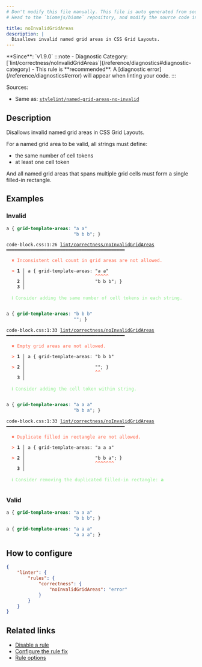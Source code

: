 ```yaml
---
# Don't modify this file manually. This file is auto generated from source, and you will lose your changes next time the website is built.
# Head to the `biomejs/biome` repository, and modify the source code in there.

title: noInvalidGridAreas
description: |
  Disallows invalid named grid areas in CSS Grid Layouts.
---
```


<Tabs>
<TabItem label="CSS" icon="seti:css">
**Since**: `v1.9.0`
:::note
- Diagnostic Category: [`lint/correctness/noInvalidGridAreas`](/reference/diagnostics#diagnostic-category)
- This rule is **recommended**. A [diagnostic error](/reference/diagnostics#error) will appear when linting your code.
:::

Sources: 
- Same as: <a href="https://github.com/stylelint/stylelint/blob/main/lib/rules/named-grid-areas-no-invalid/README.md" target="_blank"><code>stylelint/named-grid-areas-no-invalid</code></a>

## Description
Disallows invalid named grid areas in CSS Grid Layouts.

For a named grid area to be valid, all strings must define:

- the same number of cell tokens
- at least one cell token

And all named grid areas that spans multiple grid cells must form a single filled-in rectangle.

## Examples

### Invalid

```css
a { grid-template-areas: "a a"
                         "b b b"; }
```

<pre class="language-text"><code class="language-text">code-block.css:1:26 <a href="https://biomejs.dev/linter/rules/use-consistent-grid-areas">lint/correctness/noInvalidGridAreas</a> ━━━━━━━━━━━━━━━━━━━━━━━━━━━━━━━━━━━━━━━━━━━━<br /><br />  <strong><span style="color: Tomato;">✖</span></strong> <span style="color: Tomato;">Inconsistent cell count in grid areas are not allowed.</span><br />  <br />  <strong><span style="color: Tomato;">&gt;</span></strong> <strong>1 │ </strong>a &#123; grid-template-areas: &quot;a a&quot;<br />   <strong>   │ </strong>                         <strong><span style="color: Tomato;">^</span></strong><strong><span style="color: Tomato;">^</span></strong><strong><span style="color: Tomato;">^</span></strong><strong><span style="color: Tomato;">^</span></strong><strong><span style="color: Tomato;">^</span></strong><br />    <strong>2 │ </strong>                         &quot;b b b&quot;; &#125;<br />    <strong>3 │ </strong><br />  <br />  <strong><span style="color: lightgreen;">ℹ</span></strong> <span style="color: lightgreen;">Consider adding the same number of cell tokens in each string.</span><br />  <br /></code></pre>

```css
a { grid-template-areas: "b b b"
                         ""; }
```

<pre class="language-text"><code class="language-text">code-block.css:1:33 <a href="https://biomejs.dev/linter/rules/use-consistent-grid-areas">lint/correctness/noInvalidGridAreas</a> ━━━━━━━━━━━━━━━━━━━━━━━━━━━━━━━━━━━━━━━━━━━━<br /><br />  <strong><span style="color: Tomato;">✖</span></strong> <span style="color: Tomato;">Empty grid areas are not allowed.</span><br />  <br />  <strong><span style="color: Tomato;">&gt;</span></strong> <strong>1 │ </strong>a &#123; grid-template-areas: &quot;b b b&quot;<br />   <strong>   │ </strong>                                <br />  <strong><span style="color: Tomato;">&gt;</span></strong> <strong>2 │ </strong>                         &quot;&quot;; &#125;<br />   <strong>   │ </strong>                         <strong><span style="color: Tomato;">^</span></strong><strong><span style="color: Tomato;">^</span></strong><br />    <strong>3 │ </strong><br />  <br />  <strong><span style="color: lightgreen;">ℹ</span></strong> <span style="color: lightgreen;">Consider adding the cell token within string.</span><br />  <br /></code></pre>

```css
a { grid-template-areas: "a a a"
                         "b b a"; }
```

<pre class="language-text"><code class="language-text">code-block.css:1:33 <a href="https://biomejs.dev/linter/rules/use-consistent-grid-areas">lint/correctness/noInvalidGridAreas</a> ━━━━━━━━━━━━━━━━━━━━━━━━━━━━━━━━━━━━━━━━━━━━<br /><br />  <strong><span style="color: Tomato;">✖</span></strong> <span style="color: Tomato;">Duplicate filled in rectangle are not allowed.</span><br />  <br />  <strong><span style="color: Tomato;">&gt;</span></strong> <strong>1 │ </strong>a &#123; grid-template-areas: &quot;a a a&quot;<br />   <strong>   │ </strong>                                <br />  <strong><span style="color: Tomato;">&gt;</span></strong> <strong>2 │ </strong>                         &quot;b b a&quot;; &#125;<br />   <strong>   │ </strong>                         <strong><span style="color: Tomato;">^</span></strong><strong><span style="color: Tomato;">^</span></strong><strong><span style="color: Tomato;">^</span></strong><strong><span style="color: Tomato;">^</span></strong><strong><span style="color: Tomato;">^</span></strong><strong><span style="color: Tomato;">^</span></strong><strong><span style="color: Tomato;">^</span></strong><br />    <strong>3 │ </strong><br />  <br />  <strong><span style="color: lightgreen;">ℹ</span></strong> <span style="color: lightgreen;">Consider removing the duplicated filled-in rectangle: </span><span style="color: lightgreen;"><strong>a</strong></span><br />  <br /></code></pre>

### Valid

```css
a { grid-template-areas: "a a a"
                         "b b b"; }
```

```css
a { grid-template-areas: "a a a"
                         "a a a"; }
```

## How to configure
```json title="biome.json"
{
	"linter": {
		"rules": {
			"correctness": {
				"noInvalidGridAreas": "error"
			}
		}
	}
}

```
## Related links

- [Disable a rule](/linter/#disable-a-lint-rule)
- [Configure the rule fix](/linter#configure-the-rule-fix)
- [Rule options](/linter/#rule-options)

</TabItem>
</Tabs>

